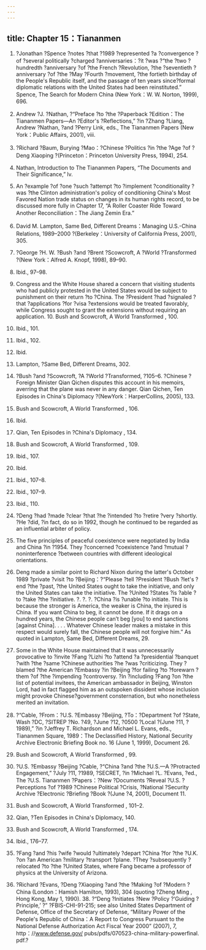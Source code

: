 ```yaml
---
---
---
```

title: Chapter 15：Tiananmen
---



1. ?Jonathan ?Spence ?notes ?that ?1989 ?represented ?a ?convergence ?of ?several politically ?charged ?anniversaries：?it ?was ?“the ?two ?hundredth ?anniversary ?of ?the French ?Revolution, ?the ?seventieth ?anniversary ?of ?the ?May ?Fourth ?movement, ?the fortieth birthday of the People's Republic itself, and the passage of ten years since?formal diplomatic relations with the United States had been reinstituted.” Spence, The Search for Modern China (New York：W. W. Norton, 1999), 696.

2. Andrew ?J. ?Nathan, ?“Preface ?to ?the ?Paperback ?Edition：The Tiananmen Papers—An ?Editor's ?Reflections,” ?in ?Zhang ?Liang, Andrew ?Nathan, ?and ?Perry Link, eds., The Tiananmen Papers (New York：Public Affairs, 2001), viii.

3. ?Richard ?Baum, Burying ?Mao：?Chinese ?Politics ?in ?the ?Age ?of ?Deng Xiaoping ?(Princeton：Princeton University Press, 1994), 254.

4. Nathan, Introduction to The Tiananmen Papers, “The Documents and Their Significance,” lv.

5. An ?example ?of ?one ?such ?attempt ?to ?implement ?conditionality ?was ?the Clinton administration's policy of conditioning China's Most Favored Nation trade status on changes in its human rights record, to be discussed more fully in Chapter 17, “A Roller Coaster Ride Toward Another Reconciliation：The Jiang Zemin Era.”

6. David M. Lampton, Same Bed, Different Dreams：Managing U.S.-China Relations, 1989–2000 ?(Berkeley：University of California Press, 2001), 305.

7. ?George ?H. W. ?Bush ?and ?Brent ?Scowcroft, A ?World ?Transformed ?(New York：Alfred A. Knopf, 1998), 89–90.

8. Ibid., 97–98.

9. Congress and the White House shared a concern that visiting students who had publicly protested in the United States would be subject to punishment on their return ?to ?China. The ?President ?had ?signaled ?that ?applications ?for ?visa ?extensions would be treated favorably, while Congress sought to grant the extensions without requiring an application. 10. Bush and Scowcroft, A World Transformed , 100.

11. Ibid., 101.

12. Ibid., 102.

13. Ibid.

14. Lampton, ?Same Bed, Different Dreams, 302.

15. ?Bush ?and ?Scowcroft, ?A ?World ?Transformed, ?105–6. ?Chinese ?Foreign Minister Qian Qichen disputes this account in his memoirs, averring that the plane was never in any danger. Qian Qichen, Ten Episodes in China's Diplomacy ?(NewYork：HarperCollins, 2005), 133.

16. Bush and Scowcroft, A World Transformed , 106.

17. Ibid.

18. Qian, Ten Episodes in ?China's Diplomacy , 134.

19. Bush and Scowcroft, A World Transformed , 109.

20. Ibid., 107.

21. Ibid.

22. Ibid., 107–8.

23. Ibid., 107–9.

24. Ibid., 110.

25. ?Deng ?had ?made ?clear ?that ?he ?intended ?to ?retire ?very ?shortly. ?He ?did, ?in fact, do so in 1992, though he continued to be regarded as an influential arbiter of policy.

26. The five principles of peaceful coexistence were negotiated by India and China ?in ?1954. They ?concerned ?coexistence ?and ?mutual ?noninterference ?between countries with different ideological orientations.

27. Deng made a similar point to Richard Nixon during the latter's October 1989 ?private ?visit ?to ?Beijing：?“Please ?tell ?President ?Bush ?let's ?end ?the ?past, ?the United States ought to take the initiative, and only the United States can take the initiative. The ?United ?States ?is ?able ?to ?take ?the ?initiative. ?. ?. ?. ?China ?is ?unable ?to initiate. This is because the stronger is America, the weaker is China, the injured is China. If you want China to beg, it cannot be done. If it drags on a hundred years, the Chinese people can’t beg [you] to end sanctions [against China]. . . . Whatever Chinese leader makes a mistake in this respect would surely fall, the Chinese people will not forgive him.” As quoted in Lampton, Same Bed, Different Dreams, 29.

28. Some in the White House maintained that it was unnecessarily provocative to ?invite ?Fang ?Lizhi ?to ?attend ?a ?presidential ?banquet ?with ?the ?same ?Chinese authorities ?he ?was ?criticizing. They ?blamed ?the American ?Embassy ?in ?Beijing ?for failing ?to ?forewarn ?them ?of ?the ?impending ?controversy. ?In ?including ?Fang ?on ?the list of potential invitees, the American ambassador in Beijing, Winston Lord, had in fact flagged him as an outspoken dissident whose inclusion might provoke Chinese?government consternation, but who nonetheless merited an invitation.

29. ?“Cable, ?From：?U.S. ?Embassy ?Beijing, ?To：?Department ?of ?State, Wash ?DC, ?SITREP ?No. ?49, ?June ?12, ?0500 ?Local ?(June ?11, ?1989),” ?in ?Jeffrey T. Richardson and Michael L. Evans, eds., Tiananmen Square, 1989：The Declassified History, National Security Archive Electronic Briefing Book no. 16 (June 1, 1999), Document 26.

30. Bush and Scowcroft, A World Transformed , 99.

31. ?U.S. ?Embassy ?Beijing ?Cable, ?“China ?and ?the ?U.S.—A ?Protracted Engagement,” ?July ?11, ?1989, ?SECRET, ?in ?Michael ?L. ?Evans, ?ed., The ?U.S. Tiananmen ?Papers：?New ?Documents ?Reveal ?U.S. ?Perceptions ?of ?1989 ?Chinese Political ?Crisis, ?National ?Security Archive ?Electronic ?Briefing ?Book ?(June ?4, 2001), Document 11.

32. Bush and Scowcroft, A World Transformed , 101–2.

33. Qian, ?Ten Episodes in China's Diplomacy, 140.

34. Bush and Scowcroft, A World Transformed , 174.

35. Ibid., 176–77.

36. ?Fang ?and ?his ?wife ?would ?ultimately ?depart ?China ?for ?the ?U.K. ?on ?an American ?military ?transport ?plane. ?They ?subsequently ?relocated ?to ?the ?United States, where Fang became a professor of physics at the University of Arizona.

37. ?Richard ?Evans, ?Deng ?Xiaoping ?and ?the ?Making ?of ?Modern ?China (London：Hamish Hamilton, 1993), 304 (quoting ?Zheng Ming , Hong Kong, May 1, 1990). 38. ?“Deng ?Initiates ?New ?Policy ?‘Guiding ?Principle,’ ?” ?FBIS-CHI-91-215; see also United States Department of Defense, Office of the Secretary of Defense, “Military Power of the People's Republic of China：A Report to Congress Pursuant to the National Defense Authorization Act Fiscal Year 2000” (2007), 7, http：//www.defense.gov/ pubs/pdfs/070523-china-military-powerfinal. pdf.?
